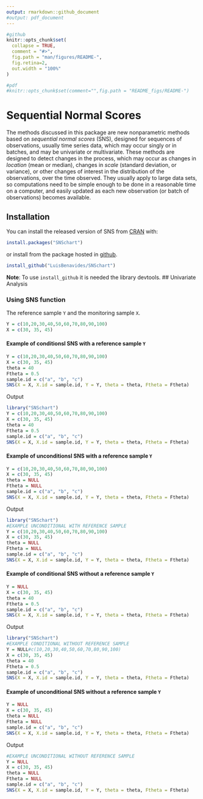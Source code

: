 ```yaml
---
output: rmarkdown::github_document
#output: pdf_document
---
```


<!-- README.md is generated from README.Rmd. Please edit that file -->

```r
#github
knitr::opts_chunk$set(
  collapse = TRUE,
  comment = "#>",
  fig.path = "man/figures/README-",
  fig.retina=2,
  out.width = "100%"
)

#pdf
#knitr::opts_chunk$set(comment="",fig.path = "README_figs/README-")
```

# Sequential Normal Scores
The methods discussed in this package are new nonparametric methods based on *sequential normal scores* (SNS), designed for sequences of observations, usually time series data, which may occur singly or in batches, and may be univariate or multivariate. These methods are designed to detect changes in the process, which may occur as changes in *location* (mean or median), changes in *scale* (standard deviation, or variance), or other changes of interest in the distribution of the observations, over the time observed. They usually apply to large data sets, so computations need to be simple enough to be done in a reasonable time on a computer, and easily updated as each new observation (or batch of observations) becomes available.

## Installation

You can install the released version of SNS from [CRAN](https://CRAN.R-project.org) with:

``` r
install.packages("SNSchart")
```

or install from the package hosted in [github](https://github.com/LuisBenavides/SNSchart).

``` r
install_github("LuisBenavides/SNSchart")
```

**Note**: To use `install_github` it is needed the library devtools.
## Univariate Analysis


### Using SNS function
The reference sample `Y` and the monitoring sample `X`.
```r
Y = c(10,20,30,40,50,60,70,80,90,100)
X = c(30, 35, 45)
```

#### Example of conditionsl SNS with a reference sample `Y`
```r
Y = c(10,20,30,40,50,60,70,80,90,100)
X = c(30, 35, 45)
theta = 40
Ftheta = 0.5
sample.id = c("a", "b", "c")
SNS(X = X, X.id = sample.id, Y = Y, theta = theta, Ftheta = Ftheta)
```
Output
```r
library("SNSchart")
Y = c(10,20,30,40,50,60,70,80,90,100)
X = c(30, 35, 45)
theta = 40
Ftheta = 0.5
sample.id = c("a", "b", "c")
SNS(X = X, X.id = sample.id, Y = Y, theta = theta, Ftheta = Ftheta)
```

#### Example of unconditionsl SNS with a reference sample `Y`
```r
Y = c(10,20,30,40,50,60,70,80,90,100)
X = c(30, 35, 45)
theta = NULL
Ftheta = NULL
sample.id = c("a", "b", "c")
SNS(X = X, X.id = sample.id, Y = Y, theta = theta, Ftheta = Ftheta)
```
Output
```r
library("SNSchart")
#EXAMPLE UNCONDITIONAL WITH REFERENCE SAMPLE
Y = c(10,20,30,40,50,60,70,80,90,100)
X = c(30, 35, 45)
theta = NULL
Ftheta = NULL
sample.id = c("a", "b", "c")
SNS(X = X, X.id = sample.id, Y = Y, theta = theta, Ftheta = Ftheta)
```


#### Example of conditional SNS without a reference sample `Y`
```r
Y = NULL
X = c(30, 35, 45)
theta = 40
Ftheta = 0.5
sample.id = c("a", "b", "c")
SNS(X = X, X.id = sample.id, Y = Y, theta = theta, Ftheta = Ftheta)
```
Output
```r
library("SNSchart")
#EXAMPLE CONDITIONAL WITHOUT REFERENCE SAMPLE
Y = NULL#c(10,20,30,40,50,60,70,80,90,100)
X = c(30, 35, 45)
theta = 40
Ftheta = 0.5
sample.id = c("a", "b", "c")
SNS(X = X, X.id = sample.id, Y = Y, theta = theta, Ftheta = Ftheta)
```


#### Example of unconditional SNS without a reference sample `Y`
```r
Y = NULL
X = c(30, 35, 45)
theta = NULL
Ftheta = NULL
sample.id = c("a", "b", "c")
SNS(X = X, X.id = sample.id, Y = Y, theta = theta, Ftheta = Ftheta)
```
Output
```r
#EXAMPLE UNCONDITIONAL WITHOUT REFERENCE SAMPLE
Y = NULL
X = c(30, 35, 45)
theta = NULL
Ftheta = NULL
sample.id = c("a", "b", "c")
SNS(X = X, X.id = sample.id, Y = Y, theta = theta, Ftheta = Ftheta)
```
